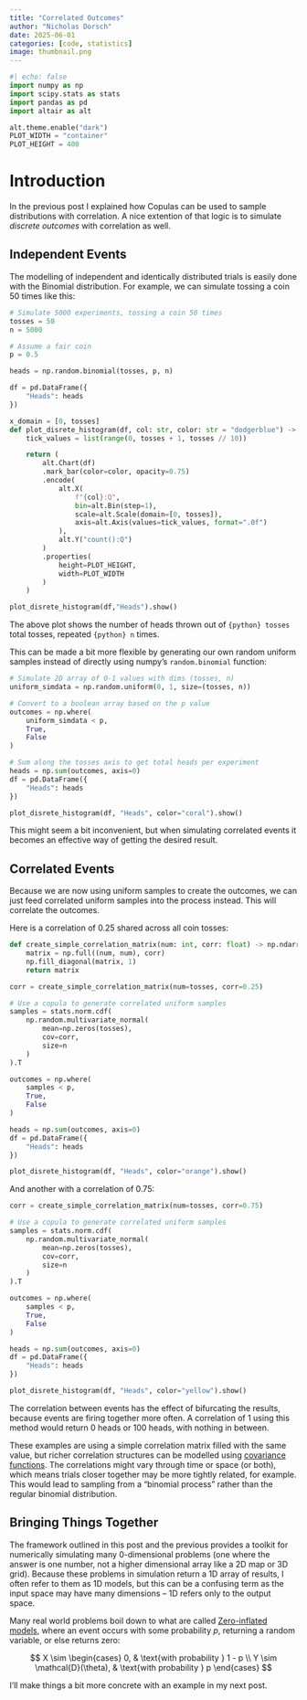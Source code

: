 ```yaml
---
title: "Correlated Outcomes"
author: "Nicholas Dorsch"
date: 2025-06-01
categories: [code, statistics]
image: thumbnail.png
---
```


```python
#| echo: false
import numpy as np
import scipy.stats as stats
import pandas as pd
import altair as alt

alt.theme.enable("dark")
PLOT_WIDTH = "container"
PLOT_HEIGHT = 400
```

# Introduction

In the previous post I explained how Copulas can be used to sample distributions with
correlation. A nice extention of that logic is to simulate *discrete outcomes* with
correlation as well.

## Independent Events

The modelling of independent and identically distributed trials is easily done with the
Binomial distribution. For example, we can simulate tossing a coin 50 times like this:

```python
# Simulate 5000 experiments, tossing a coin 50 times
tosses = 50
n = 5000

# Assume a fair coin
p = 0.5

heads = np.random.binomial(tosses, p, n)

df = pd.DataFrame({
    "Heads": heads
})

x_domain = [0, tosses]
def plot_disrete_histogram(df, col: str, color: str = "dodgerblue") -> alt.Chart:
    tick_values = list(range(0, tosses + 1, tosses // 10))

    return (
        alt.Chart(df)
        .mark_bar(color=color, opacity=0.75)
        .encode(
            alt.X(
                f"{col}:Q", 
                bin=alt.Bin(step=1), 
                scale=alt.Scale(domain=[0, tosses]),
                axis=alt.Axis(values=tick_values, format=".0f")
            ),
            alt.Y("count():Q")
        )
        .properties(
            height=PLOT_HEIGHT,
            width=PLOT_WIDTH
        )
    )

plot_disrete_histogram(df,"Heads").show()
```

The above plot shows the number of heads thrown out of `{python} tosses` total tosses,
repeated `{python} n` times.

This can be made a bit more flexible by generating our own random uniform samples
instead of directly using numpy's `random.binomial` function:

```python
# Simulate 2D array of 0-1 values with dims (tosses, n)
uniform_simdata = np.random.uniform(0, 1, size=(tosses, n))

# Convert to a boolean array based on the p value
outcomes = np.where(
    uniform_simdata < p,
    True,
    False
)

# Sum along the tosses axis to get total heads per experiment
heads = np.sum(outcomes, axis=0)
df = pd.DataFrame({
    "Heads": heads
})

plot_disrete_histogram(df, "Heads", color="coral").show()
```

This might seem a bit inconvenient, but when simulating correlated events it becomes
an effective way of getting the desired result.

## Correlated Events

Because we are now using uniform samples to create the outcomes, we can just feed
correlated uniform samples into the process instead. This will correlate the outcomes.

Here is a correlation of $0.25$ shared across all coin tosses:

```python
def create_simple_correlation_matrix(num: int, corr: float) -> np.ndarray:
    matrix = np.full((num, num), corr)
    np.fill_diagonal(matrix, 1)
    return matrix

corr = create_simple_correlation_matrix(num=tosses, corr=0.25)

# Use a copula to generate correlated uniform samples
samples = stats.norm.cdf(
    np.random.multivariate_normal(
        mean=np.zeros(tosses),
        cov=corr,
        size=n
    )
).T

outcomes = np.where(
    samples < p,
    True,
    False
)

heads = np.sum(outcomes, axis=0)
df = pd.DataFrame({
    "Heads": heads
})

plot_disrete_histogram(df, "Heads", color="orange").show()
```

And another with a correlation of 0.75:

```python
corr = create_simple_correlation_matrix(num=tosses, corr=0.75)

# Use a copula to generate correlated uniform samples
samples = stats.norm.cdf(
    np.random.multivariate_normal(
        mean=np.zeros(tosses),
        cov=corr,
        size=n
    )
).T

outcomes = np.where(
    samples < p,
    True,
    False
)

heads = np.sum(outcomes, axis=0)
df = pd.DataFrame({
    "Heads": heads
})

plot_disrete_histogram(df, "Heads", color="yellow").show()
```

The correlation between events has the effect of bifurcating the results, because events
are firing together more often. A correlation of $1$ using this method would return 0
heads or 100 heads, with nothing in between.

These examples are using a simple correlation matrix filled with the same value, but
richer correlation structures can be modelled using [covariance
functions](https://en.wikipedia.org/wiki/Covariance_function). The correlations might
vary through time or space (or both), which means trials closer together may be more
tightly related, for example. This would lead to sampling from a "binomial process"
rather than the regular binomial distribution.

## Bringing Things Together

The framework outlined in this post and the previous provides a toolkit for numerically
simulating many 0-dimensional problems (one where the answer is one number, not a higher
dimensional array like a 2D map or 3D grid). Because these problems in simulation return
a 1D array of results, I often refer to them as 1D models, but this can be a confusing
term as the input space may have many dimensions -- 1D refers only to the output space.

Many real world problems boil down to what are called [Zero-inflated
models](https://en.wikipedia.org/wiki/Zero-inflated_model), where an event occurs with
some probability $p$, returning a random variable, or else returns zero:

$$
X \sim 
\begin{cases}
0, & \text{with probability } 1 - p \\
Y \sim \mathcal{D}(\theta), & \text{with probability } p
\end{cases}
$$

I'll make things a bit more concrete with an example in my next post.


